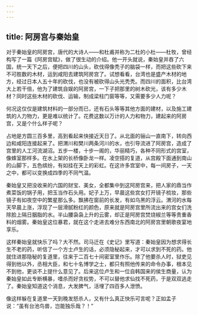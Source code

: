 ```yaml
---
---
---
```

title: 阿房宫与秦始皇
---




对于秦始皇的阿房宫，唐代的大诗人——和杜甫并称为二杜的小杜——杜牧，曾经构写了一篇《阿房宫赋》，做了很生动的介绍。他一开头就说，秦始皇并吞了六国，统一天下之后，便把四川的山头，砍伐得像秃子的脑袋一样，而把这些砍下来不可胜数的木材，运到咸阳去建筑阿房宫了。试想看看，台湾也是盛产木材的地方，经过日本人五十年的砍伐，也没有被砍得山头光秃秃。而四川的面积，比台湾大上若干倍，他为了建筑自娱的阿房宫，一下子把那里的树木砍光，该有多少木材？同时这些木材的砍伐、运输，制成梁柱门窗等等，又需要多少人力呢？

何况这仅仅是建筑材料的一部分而已，还有石头等等其他方面的建材，以及施工建筑的人力物力，更是难以统计了。花费这数以万计的人力和物力，建起来的阿房宫，又是个什么样子呢？

占地是方圆三百多里，高到看起来快接近天日了。从北面的骊山一直南下，转向西边和咸阳连接起来了。把渭川和樊川两条河川的水，也引导流进了阿房宫，造成了宫里的人工河流湖沼。五步一楼，十步一阁的，华丽精巧，各种不同形式的宫室，像蜂室那样多。在水上架的长桥像卧龙一样。凌空搭的复道，从宫殿下面通到南山的山脚下，五色缤纷，有如挂在天上的彩虹。在这许多宫室中，每一间房子，一天之中，都可以变换成四季的不同气温。

秦始皇又把没收来的六国的财宝、美女，全都集中到这阿房宫来，把人家的鼎当作煮菜饭的锅子用，把玉当作石头用。妃子上万，早晨这些宫女打开镜子梳妆，那些镜子有如夜空中的繁星那么多。飘拂在窗前的长发，有如乌黑的浮云。渭河的水每天早晨上涨，浮现了一层滑腻粉红的颜色，原来就是阿房宫里所流出来的宫女们洗除脸上隔日胭脂的水。半山腰袅袅上升的云雾，却正是阿房宫焚烧椒兰等等贵重香料的烟雾。秦始皇这位暴君，就在这个走进去难分东西南北的阿房宫里朝歌夜宴地享乐。

这样秦始皇就快乐了吗？大不然。司马迁在《史记》里写道：秦始皇因为想求得长生不老的药，听信了一个方士卢生的话，必须隐秘起来，才可以求到不死的药。他就住进那隐秘的复道里，往来于二百七十间密室里作乐。除了他要杀人时，狱吏见得到他以外，丞相大臣，和七十名博学之士，都只有照他传来的命令办事，根本见不到他，更谈不上提什么意见了。后来这位卢生和一位自韩国来的侯生商量，认为秦始皇如此专断横暴，嗜杀而好贪权势，不可以替他求仙找不死药，于是双双逃走了。秦始皇知道这个消息，大发脾气，活埋了四百多人泄愤。

像这样躲在复道里一天到晚发怒杀人，又有什么真正快乐可言呢？正如孟子说：“虽有台池鸟兽，岂能独乐哉？！”